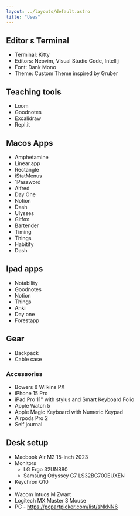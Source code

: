 ```yaml
---
layout: ../layouts/default.astro
title: "Uses"
---
```


## Editor ε Terminal

- Terminal: Kitty
- Editors: Neovim, Visual Studio Code, Intellij
- Font: Dank Mono
- Theme: Custom Theme inspired by Gruber

## Teaching tools

- Loom
- Goodnotes
- Excalidraw
- Repl.it

## Macos Apps

- Amphetamine
- Linear.app
- Rectangle
- iStatMenus
- 1Password
- Alfred
- Day One
- Notion
- Dash
- Ulysses
- Gitfox
- Bartender
- Timing
- Things
- Habitify
- Dash

## Ipad apps

- Notability
- Goodnotes
- Notion
- Things
- Anki
- Day one
- Forestapp

## Gear

- Backpack
- Cable case

### Accessories

- Bowers & Wilkins PX
- iPhone 15 Pro
- iPad Pro 11" with stylus and Smart Keyboard Folio
- Apple Watch 5
- Apple Magic Keyboard with Numeric Keypad
- Airpods Pro 2
- Self journal

## Desk setup

- Macbook Air M2 15-inch 2023
- Monitors
  - LG Ergo 32UN880
  - Samsung Odyssey G7 LS32BG700EUXEN
- Keychron Q10
-
- Wacom Intuos M Zwart
- Logitech MX Master 3 Mouse
- PC - https://pcpartpicker.com/list/sNkNN6
